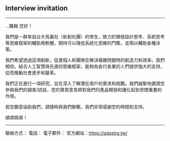 ## Interview invitation

---
...職稱
您好！

我們是一群來自台大鳥巢社（新創社團）的學生，致力於開發設計思考、系統思考等思維框架的輔助用軟體，期待可以降低系統化思維的門檻，並用以輔助各種決策。

我們希望透過這項創新，促進個人和團隊在解決複雜問題時的創造力和效率。我們相信，結合人工智慧與先進的思維框架，能夠為各行各業的人們提供強大的支持，從而推動社會進步和變革。

我們正在進行一項研究，旨在深入了解潛在用戶的需求和挑戰。我們誠摯地邀請您參與我們的調查/訪談，您的寶貴意見將對我們的產品開發和優化起到至關重要的作用。

若您願意協助我們，請隨時與我們聯繫。我們非常感謝您的時間和支持。

順頌商祺！

---

聯絡方式：
電話：
電子郵件：
官方網站：https://adastra.tw/
